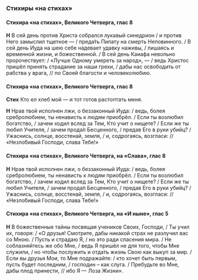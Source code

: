 ### Стихиры «на стихах»

#### Стихира «на стихах», Великого Четверга, глас 8

**Н** В сей день против Христа собрался лукавый синедрион / и против Него замыслил тщетное — / преда́ть Пилату на смерть Неповинного. / В сей день Иуда на шею себе надевает удавку наживы, / лишаясь и временной жизни, и божественной. / В сей день Каиафа невольно пророчествует: / «Лучше Одному умереть за народ», — / ведь Христос пришёл принять страдание за наши грехи, / дабы нас освободить от рабства у врага, // по Своей благости и человеколюбию.

#### Стихира «на стихах», Великого Четверга, глас 8

**Стих** Кто ел хлеб мой — и тот готов растоптать меня.

**Н** Нрав твой исполнен лжи, о беззаконный Иуда: / ведь, болея сребролюбием, ты ненависть к людям приобрёл. / Если ты возлюбил богатство, / зачем ходил вслед за Тем, Кто учит о нищете? / Если же ты любил Учителя, / зачем прода́л Бесценного, / предав Его в руки убийц? / Ужаснись, солнце, восстенай, земля, / и, содрогаясь, возгласи: // «Незло́бивый Господи, слава Тебе!»

#### Стихира «на стихах», Великого Четверга, на «Слава», глас 8

**Н** Нрав твой исполнен лжи, о беззаконный Иуда: / ведь, болея сребролюбием, ты ненависть к людям приобрёл. / Если ты возлюбил богатство, / зачем ходил вслед за Тем, Кто учит о нищете? / Если же ты любил Учителя, / зачем прода́л Бесценного, / предав Его в руки убийц? / Ужаснись, солнце, восстенай, земля, / и, содрогаясь, возгласи: // «Незло́бивый Господи, слава Тебе!»

#### Стихира «на стихах», Великого Четверга, на «И ныне», глас 5

**Н** В божественные тайны посвящая учеников Своих, Господи, / Ты учил их, говоря: / «О друзья! Смотрите, дабы никакой страх не разлучил вас со Мною. / Пусть и страдаю Я, / но это ради спасения мира. / Не соблазняйтесь же обо Мне, / ведь Я пришёл не для того, чтобы Мне служили, / но чтобы послужить и отдать жизнь Свою как выкуп за мир. / Если вы друзья Мои, то Мне подражайте: / кто хочет быть первым, пусть будет последним, / господин – как слуга. / Пребудьте во Мне, дабы плод принести, // ибо Я — Лоза Жизни».
